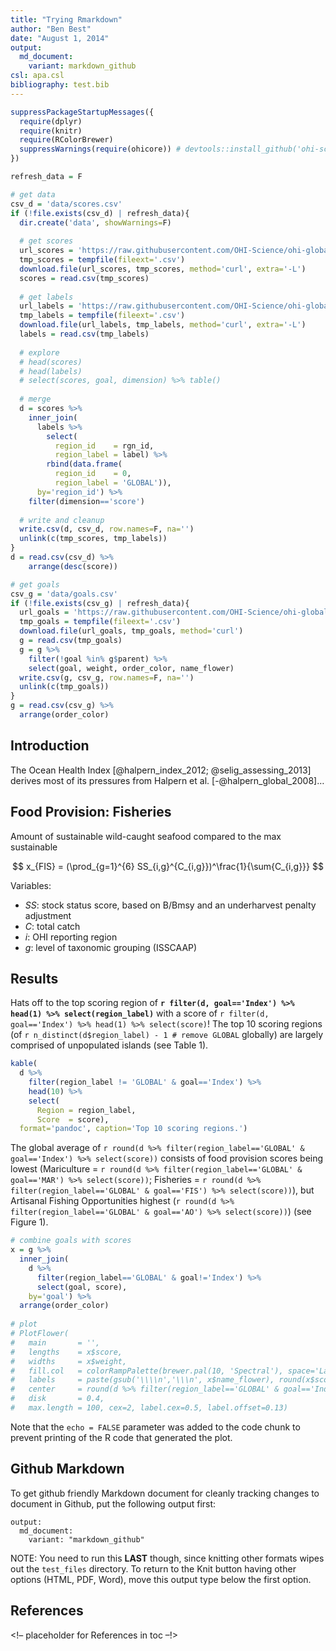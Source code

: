 ```yaml
---
title: "Trying Rmarkdown"
author: "Ben Best"
date: "August 1, 2014"
output:
  md_document:
    variant: markdown_github
csl: apa.csl
bibliography: test.bib
---
```


```r
suppressPackageStartupMessages({
  require(dplyr)
  require(knitr)
  require(RColorBrewer)
  suppressWarnings(require(ohicore)) # devtools::install_github('ohi-science/ohicore')
})

refresh_data = F

# get data
csv_d = 'data/scores.csv'
if (!file.exists(csv_d) | refresh_data){
  dir.create('data', showWarnings=F)
  
  # get scores
  url_scores = 'https://raw.githubusercontent.com/OHI-Science/ohi-global/v2019.1/eez/scores.csv'
  tmp_scores = tempfile(fileext='.csv')
  download.file(url_scores, tmp_scores, method='curl', extra='-L')
  scores = read.csv(tmp_scores)
  
  # get labels
  url_labels = 'https://raw.githubusercontent.com/OHI-Science/ohi-global/v2019.1/eez/layers/rgn_labels.csv'
  tmp_labels = tempfile(fileext='.csv')
  download.file(url_labels, tmp_labels, method='curl', extra='-L')
  labels = read.csv(tmp_labels)
  
  # explore
  # head(scores)
  # head(labels)
  # select(scores, goal, dimension) %>% table()
  
  # merge
  d = scores %>%
    inner_join(
      labels %>%
        select(
          region_id    = rgn_id, 
          region_label = label) %>%
        rbind(data.frame(
          region_id    = 0, 
          region_label = 'GLOBAL')),
      by='region_id') %>%
    filter(dimension=='score')
  
  # write and cleanup
  write.csv(d, csv_d, row.names=F, na='')
  unlink(c(tmp_scores, tmp_labels))
}
d = read.csv(csv_d) %>%
    arrange(desc(score))

# get goals
csv_g = 'data/goals.csv'
if (!file.exists(csv_g) | refresh_data){
  url_goals = 'https://raw.githubusercontent.com/OHI-Science/ohi-global/master/eez2014/conf/goals.csv'
  tmp_goals = tempfile(fileext='.csv')
  download.file(url_goals, tmp_goals, method='curl')
  g = read.csv(tmp_goals)
  g = g %>%
    filter(!goal %in% g$parent) %>%
    select(goal, weight, order_color, name_flower)
  write.csv(g, csv_g, row.names=F, na='')
  unlink(c(tmp_goals))
}
g = read.csv(csv_g) %>%
  arrange(order_color)
```


## Introduction {-}

The Ocean Health Index [@halpern_index_2012; @selig_assessing_2013] derives most of its pressures from Halpern et al. [-@halpern_global_2008]...

## Food Provision: Fisheries

Amount of sustainable wild-caught seafood compared to the max sustainable

$$
x_{FIS} =  (\prod_{g=1}^{6} SS_{i,g}^{C_{i,g}})^\frac{1}{\sum{C_{i,g}}}
$$

Variables:

- $SS$: stock status score, based on B/Bmsy and an underharvest penalty adjustment
- $C$: total catch
- $i$: OHI reporting region
- $g$: level of taxonomic grouping (ISSCAAP)</small>


## Results

Hats off to the top scoring region of **`r filter(d, goal=='Index') %>% head(1) %>% select(region_label)`** with a score of `r filter(d, goal=='Index') %>% head(1) %>% select(score)`! The top 10 scoring regions (of `r n_distinct(d$region_label) - 1 # remove GLOBAL` globally) are largely comprised of unpopulated islands (see Table 1).

```r
kable(
  d %>%
    filter(region_label != 'GLOBAL' & goal=='Index') %>%
    head(10) %>%
    select(
      Region = region_label,
      Score  = score), 
  format='pandoc', caption='Top 10 scoring regions.')
```

The global average of `r round(d %>% filter(region_label=='GLOBAL' & goal=='Index') %>% select(score))` consists of food provision scores being lowest (Mariculture = `r round(d %>% filter(region_label=='GLOBAL' & goal=='MAR') %>% select(score))`; Fisheries = `r round(d %>% filter(region_label=='GLOBAL' & goal=='FIS') %>% select(score))`), but Artisanal Fishing Opportunities highest (`r round(d %>% filter(region_label=='GLOBAL' & goal=='AO') %>% select(score))`) (see Figure 1). 

```r
# combine goals with scores
x = g %>%
  inner_join(
    d %>%
      filter(region_label=='GLOBAL' & goal!='Index') %>%
      select(goal, score),
    by='goal') %>%
  arrange(order_color)
  
# plot
# PlotFlower(
#   main       = '',
#   lengths    = x$score,
#   widths     = x$weight,
#   fill.col   = colorRampPalette(brewer.pal(10, 'Spectral'), space='Lab')(nrow(x)),
#   labels     = paste(gsub('\\\\n','\\\n', x$name_flower), round(x$score), sep='\n'),
#   center     = round(d %>% filter(region_label=='GLOBAL' & goal=='Index') %>% select(score)),
#   disk       = 0.4, 
#   max.length = 100, cex=2, label.cex=0.5, label.offset=0.13)
```

Note that the `echo = FALSE` parameter was added to the code chunk to prevent printing of the R code that generated the plot.

## Github Markdown

To get github friendly Markdown document for cleanly tracking changes to document in Github, put the following output first:

```
output:
  md_document:
    variant: "markdown_github"
```

NOTE: You need to run this **LAST** though, since knitting other formats wipes out the `test_files` directory. To return to the Knit button having other options (HTML, PDF, Word), move this output type below the first option.

## References {-}
<!-- placeholder for References in toc --!>